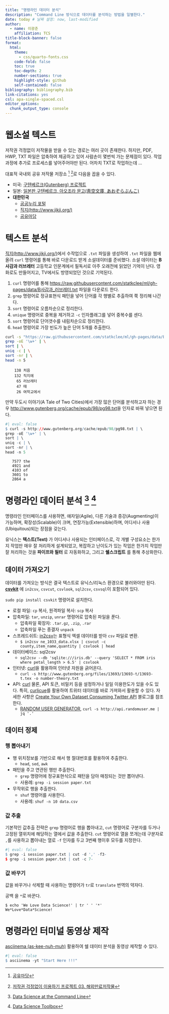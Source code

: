 ```yaml
---
title: "명령라인 데이터 분석"
description: "Command Line 방식으로 데이터를 분석하는 방법을 일별한다."
date: today # 날짜 설정: now, last-modified
author:
  - name: 이광춘
    affiliation: TCS
title-block-banner: false
format:
  html:
    theme: 
      - css/quarto-fonts.css
    code-fold: false
    toc: true
    toc-depth: 2
    number-sections: true
    highlight-style: github    
    self-contained: false
bibliography: bibliography.bib
link-citations: yes
csl: apa-single-spaced.csl
editor_options: 
  chunk_output_type: console
---
```




# 웹소설 텍스트

저작권 걱정없이 저작물을 받을 수 있는 경로는 여러 곳이 존재한다.
하지만, PDF, HWP, TXT 파일은 압축하여 제공하고 있어 사람손이 몇번씩 가는 문제점이 있다.
작업과정에 추가로 프로세스를 넣어주어야만 된다. 어차치 TXT로 작업하는데 ...

대표적 국내외 공유 저작물 저장소 [^public-domain] [^public-domain-summary]로 
다음을 꼽을 수 있다.
 
* 미국: [구텐베르크(Gutenberg) 프로젝트](http://www.gutenberg.org/)
* 일본: [일본판 구텐베르크, 아오조라 문고(靑空文庫, あおぞらぶんこ)](http://www.aozora.gr.jp/)
* **대한민국**
   * [공공누리 포털](http://www.kogl.or.kr/)
   * [직지(http://www.jikji.org/)](http://www.jikji.org/)
   * [공유마당](http://gongu.copyright.or.kr/ )

[^public-domain]: [공유마당](http://gongu.copyright.or.kr/)
[^public-domain-summary]: [저작권 걱정없이 이용하기 프로젝트 03. 해외만료저작물 ](http://minheeblog.tistory.com/49)

# 텍스트 분석

[직지(http://www.jikji.org/)](http://www.jikji.org/)에서 수작업으로 `.txt` 파일을 생성하여 `.txt` 파일을 웹에 올려 `curl` 명령어를 통해 바로 다운로드 받게 소설데이터를 준비했다. 소설 데이터는 **B사감과 러브레터** 고등학교 인문계에서 필독서로 아주 오래전에 읽었던 기억이 난다. 영화로도 만들어지고, TV에서도 방영되었던 것으로 기억된다.


1. `curl` 명령어를 통해 [https://raw.githubusercontent.com/statkclee/ml/gh-pages/data/B사감과_러브레터.txt](https://raw.githubusercontent.com/statkclee/ml/gh-pages/data/B%EC%82%AC%EA%B0%90%EA%B3%BC_%EB%9F%AC%EB%B8%8C%EB%A0%88%ED%84%B0.txt) 파일을 다운로드 한다.
1. `grep` 명령어로 정규표현식 패턴을 넣어 단어를 각 행별로 추출하여 쭉 정리해 나간다.
1. `sort` 명령어로 오름차순으로 정리한다.
1. `unique` 명령어로 중복을 제거하고 `-c` 인자플래그를 넣어 중복수를 센다.
1. `sort` 명령어로 단어갯수를 내림차순으로 정리한다.
1. `head` 명령어로 가장 빈도가 높은 단어 5개를 추출한다. 

```bash
curl -s "https://raw.githubusercontent.com/statkclee/ml/gh-pages/data/B%EC%82%AC%EA%B0%90%EA%B3%BC_%EB%9F%AC%EB%B8%8C%EB%A0%88%ED%84%B0.txt" | \
grep -oE '\w+' | \
sort | \
uniq -c | \
sort -nr | \
head -n 5
```

```
    138 처음
    132 직지에
     65 러브레터
     47 때
     26 여학교에서
```

만약 두도시 이야기(A Tale of Two Cities)에서 가장 많은 단어를 분석하고자 하는 경우 [http://www.gutenberg.org/cache/epub/98/pg98.txt](http://www.gutenberg.org/cache/epub/98/pg98.txt)을 인자로 바꿔 넣으면 된다.

```r
#| eval: false
$ curl -s http://www.gutenberg.org/cache/epub/98/pg98.txt | \
grep -oE '\w+' | \
sort | \
uniq -c | \
sort -nr | \
head -n 5
```

```
   7577 the
   4921 and
   4103 of
   3601 to
   2864 a
```

# 명령라인 데이터 분석 [^cmd-data-analysis] [^data-science-toolbox]

[^cmd-data-analysis]: [Data Science at the Command Line](http://datascienceatthecommandline.com/)
[^data-science-toolbox]: [Data Science Toolbox](http://datasciencetoolbox.org/)

명령라인 인터페이스를 사용하면, 애자일(Agile), 다른 기술과 증강(Augmenting)이 가능하며, 확장성(Scalable)이 크며, 연장가능(Extensible)하며, 어디서나 사용(Ubiquitous)되는 장점을 갖는다.

유닉스는 **텍스트(Text)** 가 어디서나 사용되는 인터페이스로, 각 개별 구성요소는 한가지 작업만 매우 잘 처리하게 설계되었고, 복잡하고 난이도가 있는 작업은 한가지 작업만 잘 처리하는 것을 **파이프와 필터** 로 자동화하고, 그리고 **쉘스크립트** 를 통해 추상화한다.

## 데이터 가져오기

데이터를 가져오는 방식은 결국 텍스트로 유닉스/리눅스 환경으로 불러와야만 된다.
**[csvkit](http://csvkit.readthedocs.io/)** 에 `in2csv`, `csvcut`, `csvlook`, `sql2csv`, `csvsql`이
포함되어 있다. 

`sudo pip install csvkit` 명령어로 설치한다.

* 로컬 파일: `cp` 복사, 원격파일 복사: `scp` 복사
* 압축파일: `tar`, `unzip`, `unrar` 명령어로 압축된 파일을 푼다.
    * 압축파일 확장자: `.tar.gz`, `.zip`, `.rar`
    * 압축파일 푸는 종결자 `unpack`
* 스프레드쉬트: [in2csv](http://csvkit.readthedocs.io/)는 표형식 엑셀 데이터를 받아 `csv` 파일로 변환.
    * `$ in2csv ne_1033_data.xlsx | csvcut -c county,item_name,quantity | csvlook | head`
* 데이터베이스: sql2csv
    * `sql2csv --db 'sqlite:///iris.db' --query 'SELECT * FROM iris where petal_length > 6.5' | csvlook`
* 인터넷: [curl](https://curl.haxx.se/)을 활용하여 인터넷 자원을 긁어온다.
    * `curl -s http://www.gutenberg.org/files/13693/13693-t/13693-t.tex -o number-theory.txt`    
* API: [curl](https://curl.haxx.se/) 물론, API 토큰, 비밀키 등을 설정하거나 일일 이용한도가 있을 수도 있다. 특히, [curlicue](https://github.com/decklin/curlicue)를 활용하여 트위터 데이터를 바로 가져와서 활용할 수 있다. 자세한 사항은 [Create Your Own Dataset Consuming Twitter API](http://arjon.es/2015/07/30/create-your-own-dataset-consuming-twitter-api/) 블로그를 참조한다.
    * [RANDOM USER GENERATOR](https://randomuser.me/), `curl -s http://api.randomuser.me | jq '.'`

## 데이터 정제

### 행 뽑아내기

* 행 위치정보를 기반으로 해서 행 절대번호를 활용하여 추출한다.
    * `head`, `sed`, `awk`
* 패턴을 주고 연관된 행만 추출한다.
    * `grep` 명령어에 정규표현식으로 패턴을 담아 매칭되는 것만 뽑아낸다.
    * 사용례: `grep -i session paper.txt`
* 무작위로 행을 추출한다.
    * `shuf` 명령어를 사용한다. 
    * 사용례: `shuf -n 10 data.csv` 

### 값 추출

기본적인 값추출 전략은 `grep` 명령어로 행을 뽑아내고, `cut` 명령어로 구분자를 두거나 고정된 열위치에 해당하는 열에서 값을 추출한다.
`cut` 명령어로 열을 쪼개는데 구분자로 `,`를 사용하고 뽑아내는 열로 `-f` 인자를 두고 3번째 행이후 모두를 지정한다.

```r
#| eval: false
$ grep -i session paper.txt | cut -d ',' -f3-
$ grep -i session paper.txt | cut -c 7-
```

### 값 바꾸기

값을 바꾸거나 삭제할 때 사용하는 명령어가 `tr`로 `translate` 번역의 약자다.

공백 ` `을 `*`로 바꾼다.

```
$ echo 'We Love Data Science!' | tr ' ' '*'
We*Love*Data*Science!
```



# 명령라인 터미널 동영상 제작

[asciinema (as-kee-nuh-muh)](https://asciinema.org/) 활용하여 쉘 데이터 분석을 동영상 제작할 수 있다.

 
```r
#| eval: false
$ asciinema -yt "Start Here !!!"
```




